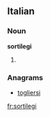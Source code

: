 ==Italian==

===Noun===
'''sortilegi''' {{m}}

# {{plural of|[[sortilegio]]|lang=it}}

===Anagrams===
* [[togliersi#Italian|togliersi]]

[[fr:sortilegi]]